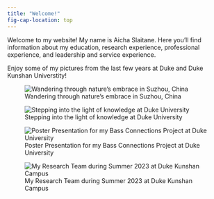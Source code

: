 ```yaml
---
title: "Welcome!"
fig-cap-location: top
---
```


Welcome to my website! My name is Aicha Slaitane. Here you'll find information about my education, research experience, professional experience, and leadership and service experience.

Enjoy some of my pictures from the last few years at Duke and Duke Kunshan Universtity!

::: {layout="[[1,1], [1], [1]]"}
![Wandering through nature's embrace in Suzhou, China](images/IMG20230224113816.jpg){.lightbox}

![Stepping into the light of knowledge at Duke University](images/IMG20240111143112.jpg){.lightbox}

![Poster Presentation for my Bass Connections Project at Duke University](images/img20240417160233.jpg){.lightbox}

![My Research Team during Summer 2023 at Duke Kunshan Campus](images/mmexport1683992907848.jpg){.lightbox}
:::

